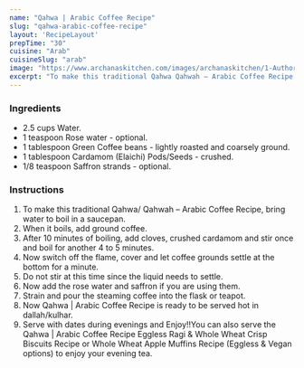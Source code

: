 ---
name: "Qahwa | Arabic Coffee Recipe"
slug: "qahwa-arabic-coffee-recipe"
layout: 'RecipeLayout'
prepTime: "30"
cuisine: "Arab"
cuisineSlug: "arab"
image: "https://www.archanaskitchen.com/images/archanaskitchen/1-Author/Roop/Qahwa.jpg"
excerpt: "To make this traditional Qahwa Qahwah – Arabic Coffee Recipe, bring water to boil in a saucepan"
---

### Ingredients

- 2.5 cups Water.
- 1 teaspoon Rose water - optional.
- 1 tablespoon Green Coffee beans - lightly roasted and coarsely ground.
- 1 tablespoon Cardamom (Elaichi) Pods/Seeds - crushed.
- 1/8 teaspoon Saffron strands - optional.

### Instructions

1. To make this traditional Qahwa/ Qahwah – Arabic Coffee Recipe, bring water to boil in a saucepan.
1. When it boils, add ground coffee.
1. After 10 minutes of boiling, add cloves, crushed cardamom and stir once and boil for another 4 to 5 minutes.
1. Now switch off the flame, cover and let coffee grounds settle at the bottom for a minute.
1. Do not stir at this time since the liquid needs to settle.
1. Now add the rose water and saffron if you are using them.
1. Strain and pour the steaming coffee into the flask or teapot.
1. Now Qahwa | Arabic Coffee Recipe is ready to be served hot in dallah/kulhar.
1. Serve with dates during evenings and Enjoy!!You can also serve the Qahwa | Arabic Coffee Recipe Eggless Ragi & Whole Wheat Crisp Biscuits Recipe or Whole Wheat Apple Muffins Recipe (Eggless & Vegan options) to enjoy your evening tea.
